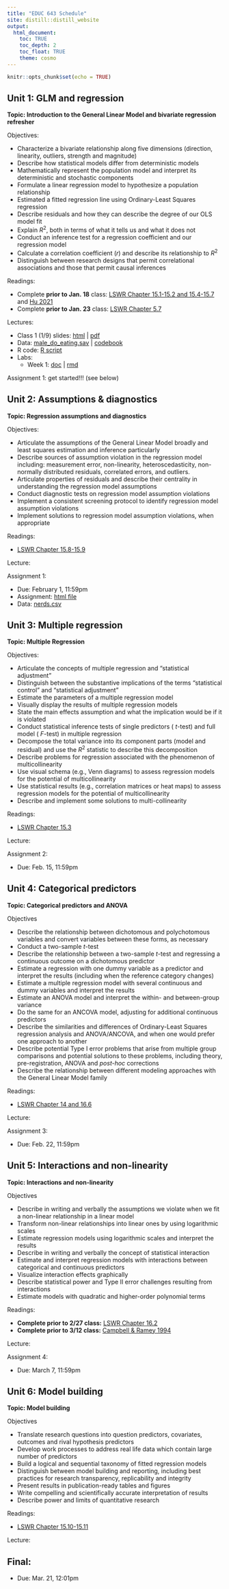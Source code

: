 ```yaml
---
title: "EDUC 643 Schedule"
site: distill::distill_website
output:
  html_document:
    toc: TRUE
    toc_depth: 2
    toc_float: TRUE
    theme: cosmo
---
```


```r
knitr::opts_chunk$set(echo = TRUE)
```


## Unit 1: GLM and regression

**Topic: Introduction to the General Linear Model and bivariate regression refresher**

Objectives:

- Characterize a bivariate relationship along five dimensions (direction, linearity, outliers, strength and magnitude)
- Describe how statistical models differ from deterministic models
- Mathematically represent the population model and interpret its deterministic and stochastic components
- Formulate a linear regression model to hypothesize a population relationship
- Estimated a fitted regression line using Ordinary-Least Squares regression
- Describe residuals and how they can describe the degree of our OLS model fit
- Explain $R^{2}$, both in terms of what it tells us and what it does not
- Conduct an inference test for a regression coefficient and our regression model
- Calculate a correlation coefficient $(r)$ and describe its relationship to $R^{2}$
- Distinguish between research designs that permit correlational associations and those that permit causal inferences

Readings: 

- Complete **prior to Jan. 18** class: [LSWR Chapter 15.1-15.2 and 15.4-15.7](https://learningstatisticswithr.com/lsr-0.6.pdf) and [Hu 2021](https://www.bostonreview.net/articles/race-policing-and-the-limits-of-social-science/)
- Complete **prior to Jan. 23** class: [LSWR Chapter 5.7](https://learningstatisticswithr.com/lsr-0.6.pdf)

Lectures:

- Class 1 (1/9) slides: [html](./slides/EDUC643_1_intro.html) | [pdf](./slides/EDUC643_1_intro.pdf)
<!--
- Class 2 (1/11) slides: [html](./slides/EDUC643_2_GLM.html) | [pdf](./slides/EDUC643_2_GLM.pdf)
- Class 3 (1/16) slides: [html](./slides/EDUC643_3_inference.html) | [pdf](./slides/EDUC643_3_inference.pdf)
- Class 4 (1/18) slides: [html](./slides/EDUC643_4_correlation.html) | [pdf](./slides/EDUC643_4_correlation.pdf)
-->
- Data: [male_do_eating.sav](./data/male_do_eating.sav) | [codebook](./data/male_do_eating_codebook.pdf)
- R code: [R script](./slides/EDUC643_1_code.R)
- Labs:
    + Week 1: [doc](./labs/EDUC643_Wk1.docx) | [rmd](./labs/Week1.Rmd)

Assignment 1: get started!!! (see below)


## Unit 2: Assumptions & diagnostics

**Topic: Regression assumptions and diagnostics**

Objectives:

- Articulate the assumptions of the General Linear Model broadly and least squares estimation and inference particularly
- Describe sources of assumption violation in the regression model including: measurement error, non-linearity, heteroscedasticity, non-normally distributed residuals, correlated errors, and outliers.
- Articulate properties of residuals and describe their centrality in understanding the regression model assumptions
- Conduct diagnostic tests on regression model assumption violations
- Implement a consistent screening protocol to identify regression model assumption violations
- Implement solutions to regression model assumption violations, when appropriate

Readings:

- [LSWR Chapter 15.8-15.9](https://learningstatisticswithr.com/lsr-0.6.pdf) 

Lecture: 
<!--
- Class 5-6 (1/23 and 1/25) slides: [html](./slides/EDUC643_5_assumptions.html) | [pdf](./slides/EDUC643_5_assumptions.pdf)
- Data: [male_do_eating.sav](./data/male_do_eating.sav)
- R code: [R script](./slides/EDUC643_5_code.R)
-->

Assignment 1:

- Due: February 1, 11:59pm
- Assignment: [html file](./assignments/assignment_1.html)
- Data: [nerds.csv](./data/nerds.csv)
 
## Unit 3: Multiple regression

**Topic: Multiple Regression**

Objectives:

- Articulate the concepts of multiple regression and "statistical adjustment"
- Distinguish between the substantive implications of the terms "statistical control" and "statistical adjustment"
- Estimate the parameters of a multiple regression model
- Visually display the results of multiple regression models
- State the main effects assumption and what the implication would be if it is violated
- Conduct statistical inference tests of single predictors ( $t$-test) and full model ( $F$-test) in multiple regression
- Decompose the total variance into its component parts (model and residual) and use the $R^2$ statistic to describe this decomposition
- Describe problems for regression associated with the phenomenon of multicollinearity
- Use visual schema (e.g., Venn diagrams) to assess regression models for the potential of multicollinearity
- Use statistical results (e.g., correlation matrices or heat maps) to assess regression models for the potential of multicollinearity
- Describe and implement some solutions to multi-collinearity

Readings: 

- [LSWR Chapter 15.3](https://learningstatisticswithr.com/lsr-0.6.pdf) 

Lecture: 
<!--
- Class 7-8 (1/30, 2/1 and 2/6) slides: [html](./slides/EDUC643_7_mult_regression.html) | [pdf](./slides/EDUC643_7_mult_regression.pdf)
- Data: [male_do_eating.sav](./data/male_do_eating.sav)
- R code: [R script](./slides/EDUC643_7_code.R)
- Prototypical plots: [xlsx](./data/prototypical_plots.xlsx)
 -->
 
Assignment 2: 

- Due: Feb. 15, 11:59pm
<!--
- Assignment: [html file](./assignments/assignment_3.html)
- Data: [nerds.csv](./data/nerds.csv)
-->
 
## Unit 4: Categorical predictors

**Topic: Categorical predictors and ANOVA**

Objectives

- Describe the relationship between dichotomous and polychotomous variables and convert variables between these forms, as necessary
- Conduct a two-sample $t$-test
- Describe the relationship between a two-sample $t$-test and regressing a continuous outcome on a dichotomous predictor
- Estimate a regression with one dummy variable as a predictor and interpret the results (including when the reference category changes)
- Estimate a multiple regression model with several continuous and dummy variables and interpret the results
- Estimate an ANOVA model and interpret the within- and between-group variance
 + Do the same for an ANCOVA model, adjusting for additional continuous predictors
- Describe the similarities and differences of Ordinary-Least Squares regression analysis and ANOVA/ANCOVA, and when one would prefer one approach to another
- Describe potential Type I error problems that arise from multiple group comparisons and potential solutions to these problems, including theory, pre-registration, ANOVA and *post-hoc* corrections
- Describe the relationship between different modeling approaches with the General Linear Model family

Readings: 

- [LSWR Chapter 14 and 16.6](https://learningstatisticswithr.com/lsr-0.6.pdf) 

Lecture: 

<!--
- Class 10 - 12 (2/8, 2/13 and 2/15) slides: [html](./slides/EDUC643_10_categorical.html) | [pdf](./slides/EDUC643_10_categorical.pdf)
- Data: [dibels.csv](./data/dibels.csv) | [codebook](./data/dibels_codebook.pdf)
- R code: [R script](./slides/EDUC643_10_code.R)
-->

Assignment 3:

- Due: Feb. 22, 11:59pm

<!--
- Assignment: [html file](./assignments/assignment_4.html)
- Data: [nerds.csv](./data/nerds.csv)
-->

## Unit 5: Interactions and non-linearity
 
**Topic: Interactions and non-linearity**


Objectives

- Describe in writing and verbally the assumptions we violate when we fit a non-linear relationship in a linear model
- Transform non-linear relationships into linear ones by using logarithmic scales 
- Estimate regression models using logarithmic scales and interpret the results
- Describe in writing and verbally the concept of statistical interaction
- Estimate and interpret regression models with interactions between categorical and continuous predictors
- Visualize interaction effects graphically
- Describe statistical power and Type II error challenges resulting from interactions
- Estimate models with quadratic and higher-order polynomial terms

Readings: 

- **Complete prior to 2/27 class:** [LSWR Chapter 16.2](https://learningstatisticswithr.com/lsr-0.6.pdf)
- **Complete prior to 3/12 class:** [Campbell & Ramey 1994](./data/Campbell Ramey 1994.pdf)

Lecture: 

<!--
- Class 13-15 (2/20, 2/22 and 2/27) slides: [html](./slides/EDUC643_13_interactions.html) | [pdf](./slides/EDUC643_13_interactions.pdf)
- Class 16-18 (2/29, 3/5 and 3/7) slides: [html](./slides/EDUC643_16_nonlinearity.html) | [pdf](./slides/EDUC643_16_nonlinearity.pdf)
- Data: [dibels.csv](./data/dibels.csv) | [pisa.csv](./data/pisa.csv) | [oecd_2022.xlsx](./data/oecd_2022.xlsx)
- R script: [interactions](./slides/EDUC643_13_code.R) | [non-linearity](./slides/EDUC643_16_code.R)
-->

Assignment 4:

- Due: March 7, 11:59pm

<!--
- Assignment: [html file](./assignments/assignment_5.html)
- Data: [nerds.csv](./data/nerds.csv)
-->

## Unit 6: Model building
 
**Topic: Model building**


Objectives

- Translate research questions into question predictors, covariates, outcomes and rival hypothesis predictors
- Develop work processes to address real life data which contain large number of predictors
- Build a logical and sequential taxonomy of fitted regression models
- Distinguish between model building and reporting, including best practices for research transparency, replicability and integrity
- Present results in publication-ready tables and figures
- Write compelling and scientifically accurate interpretation of results
- Describe power and limits of quantitative research

Readings: 

- [LSWR Chapter 15.10-15.11](https://learningstatisticswithr.com/lsr-0.6.pdf) 

Lecture: 

<!--
- Class 19-20 slides: [html](./slides/EDUC643_19_modeling.html) | [pdf](./slides/EDUC643_19_modeling.pdf)
-->

## Final:

- Due: Mar. 21, 12:01pm
<!--
- Assignment: [html file](./assignments/assignment_6.html)
- Data: [seda.csv](./data/seda.csv)
-->
